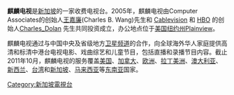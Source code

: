 {{unreferenced|time=2011-11-09T20:07:34+00:00}}
'''麒麟电视'''是[[新加坡|新加坡]]的一家收费电视台。2005年，麒麟电视由Computer Associates的创始人[[王嘉廉|王嘉廉]](Charles B. Wang)先生和 [[Cablevision|Cablevision]] 和 [[HBO|HBO]] 的创始人[[Charles_Dolan|Charles_Dolan]] 先生共同投资成立，办公地点位于[[美国|美国]][[纽约州|纽约州]]Plainview。

麒麟电视通过与中国中央及省级地方[[卫星频道|卫星频道]]的合作，向全球海外华人家庭提供高清和标清中港台电视电影、戏曲综艺和儿童节目，包括直播和录播节目内容。截止2011年10月，麒麟电视的服务覆盖[[美国|美国]]、[[加拿大|加拿大]]、[[欧洲|欧洲]]、[[拉丁美洲|拉丁美洲]]、[[澳大利亚|澳大利亚]]、[[新西兰|新西兰]]、[[台湾|台湾]]和[[新加坡|新加坡]]、[[马来西亚|马来西亚]]等[[东南亚|东南亚]]国家。

{{新加坡电视台}}

[[Category:新加坡電視台|Category:新加坡電視台]]